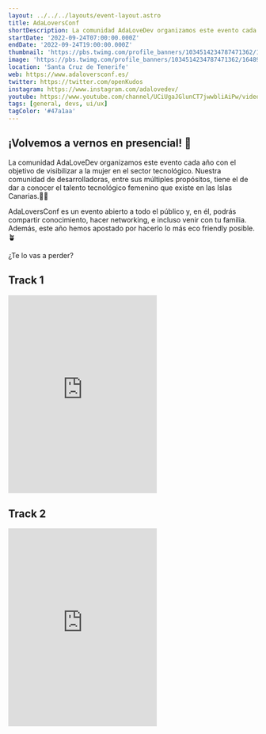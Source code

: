 ```yaml
---
layout: ../../../layouts/event-layout.astro
title: AdaLoversConf
shortDescription: La comunidad AdaLoveDev organizamos este evento cada año con el objetivo de visibilizar a la mujer en el sector tecnológico.
startDate: '2022-09-24T07:00:00.000Z'
endDate: '2022-09-24T19:00:00.000Z'
thumbnail: 'https://pbs.twimg.com/profile_banners/1034514234787471362/1648921589/600x200'
image: 'https://pbs.twimg.com/profile_banners/1034514234787471362/1648921589/600x200'
location: 'Santa Cruz de Tenerife'
web: https://www.adaloversconf.es/
twitter: https://twitter.com/openKudos
instagram: https://www.instagram.com/adalovedev/
youtube: https://www.youtube.com/channel/UCiUgaJGlunCT7jwwbliAiPw/videos
tags: [general, devs, ui/ux]
tagColor: '#47a1aa'
---
```


## ¡Volvemos a vernos en presencial! 🙌

La comunidad AdaLoveDev organizamos este evento cada año con el objetivo de visibilizar a la mujer en el sector tecnológico. Nuestra comunidad de desarrolladoras, entre sus múltiples propósitos, tiene el de dar a conocer el talento tecnológico femenino que existe en las Islas Canarias.👩‍💻

AdaLoversConf es un evento abierto a todo el público y, en él, podrás compartir conocimiento, hacer networking, e incluso venir con tu familia. Además, este año hemos apostado por hacerlo lo más eco friendly posible.🪴

¿Te lo vas a perder?

## Track 1

<iframe
  className="mt-4 w-full"
  height="400"
  src="https://www.youtube.com/embed/MZhj-YX4KVU"
  title="YouTube video player"
  frameborder="0"
  allow="accelerometer; autoplay; clipboard-write; encrypted-media; gyroscope; picture-in-picture"
  allowfullscreen
></iframe>

## Track 2

<iframe
  className="mt-4 w-full"
  height="400"
  src="https://www.youtube.com/embed/yOR2B-oMAT8"
  title="YouTube video player"
  frameborder="0"
  allow="accelerometer; autoplay; clipboard-write; encrypted-media; gyroscope; picture-in-picture"
  allowfullscreen
></iframe>
